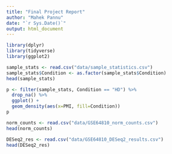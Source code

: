 ```yaml
---
title: "Final Project Report"
author: "Mahek Pannu"
date: "`r Sys.Date()`"
output: html_document
---
```

```r
library(dplyr)
library(tidyverse)
library(ggplot2)
```

```r
sample_stats <- read.csv("data/sample_statistics.csv") 
sample_stats$Condition <- as.factor(sample_stats$Condition)
head(sample_stats)
```
```r
p <- filter(sample_stats, Condition == "HD") %>%
  drop_na() %>%
  ggplot() +
  geom_density(aes(x=PMI, fill=Condition))
p
```




```r
norm_counts <- read.csv("data/GSE64810_norm_counts.csv")
head(norm_counts)
```


```r
DESeq2_res <- read.csv("data/GSE64810_DESeq2_results.csv")
head(DESeq2_res)
```

